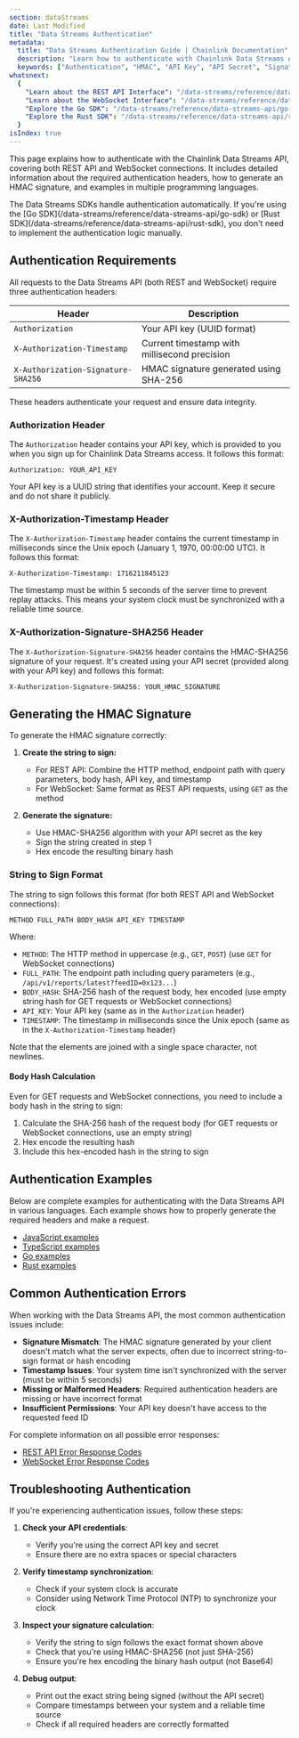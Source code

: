 ```yaml
---
section: dataStreams
date: Last Modified
title: "Data Streams Authentication"
metadata:
  title: "Data Streams Authentication Guide | Chainlink Documentation"
  description: "Learn how to authenticate with Chainlink Data Streams APIs using HMAC signatures for both REST API and WebSocket connections with examples in multiple languages."
  keywords: ["Authentication", "HMAC", "API Key", "API Secret", "Signature", "Security", "Data Streams"]
whatsnext:
  {
    "Learn about the REST API Interface": "/data-streams/reference/data-streams-api/interface-api",
    "Learn about the WebSocket Interface": "/data-streams/reference/data-streams-api/interface-ws",
    "Explore the Go SDK": "/data-streams/reference/data-streams-api/go-sdk",
    "Explore the Rust SDK": "/data-streams/reference/data-streams-api/rust-sdk",
  }
isIndex: true
---
```



<DataStreams section="dsNotes" />

This page explains how to authenticate with the Chainlink Data Streams API, covering both REST API and WebSocket connections. It includes detailed information about the required authentication headers, how to generate an HMAC signature, and examples in multiple programming languages.

<Aside type="note" title="Data Streams SDKs">
  The Data Streams SDKs handle authentication automatically. If you're using the [Go
  SDK](/data-streams/reference/data-streams-api/go-sdk) or [Rust
  SDK](/data-streams/reference/data-streams-api/rust-sdk), you don't need to implement the authentication logic
  manually.
</Aside>

## Authentication Requirements

All requests to the Data Streams API (both REST and WebSocket) require three authentication headers:

| Header                             | Description                                  |
| ---------------------------------- | -------------------------------------------- |
| `Authorization`                    | Your API key (UUID format)                   |
| `X-Authorization-Timestamp`        | Current timestamp with millisecond precision |
| `X-Authorization-Signature-SHA256` | HMAC signature generated using SHA-256       |

These headers authenticate your request and ensure data integrity.

### Authorization Header

The `Authorization` header contains your API key, which is provided to you when you sign up for Chainlink Data Streams access. It follows this format:

```
Authorization: YOUR_API_KEY
```

Your API key is a UUID string that identifies your account. Keep it secure and do not share it publicly.

### X-Authorization-Timestamp Header

The `X-Authorization-Timestamp` header contains the current timestamp in milliseconds since the Unix epoch (January 1, 1970, 00:00:00 UTC). It follows this format:

```
X-Authorization-Timestamp: 1716211845123
```

The timestamp must be within 5 seconds of the server time to prevent replay attacks. This means your system clock must be synchronized with a reliable time source.

### X-Authorization-Signature-SHA256 Header

The `X-Authorization-Signature-SHA256` header contains the HMAC-SHA256 signature of your request. It's created using your API secret (provided along with your API key) and follows this format:

```
X-Authorization-Signature-SHA256: YOUR_HMAC_SIGNATURE
```

## Generating the HMAC Signature

To generate the HMAC signature correctly:

1. **Create the string to sign:**
   - For REST API: Combine the HTTP method, endpoint path with query parameters, body hash, API key, and timestamp
   - For WebSocket: Same format as REST API requests, using `GET` as the method

1. **Generate the signature:**
   - Use HMAC-SHA256 algorithm with your API secret as the key
   - Sign the string created in step 1
   - Hex encode the resulting binary hash

### String to Sign Format

The string to sign follows this format (for both REST API and WebSocket connections):

```
METHOD FULL_PATH BODY_HASH API_KEY TIMESTAMP
```

Where:

- `METHOD`: The HTTP method in uppercase (e.g., `GET`, `POST`) (use `GET` for WebSocket connections)
- `FULL_PATH`: The endpoint path including query parameters (e.g., `/api/v1/reports/latest?feedID=0x123...`)
- `BODY_HASH`: SHA-256 hash of the request body, hex encoded (use empty string hash for GET requests or WebSocket connections)
- `API_KEY`: Your API key (same as in the `Authorization` header)
- `TIMESTAMP`: The timestamp in milliseconds since the Unix epoch (same as in the `X-Authorization-Timestamp` header)

Note that the elements are joined with a single space character, not newlines.

#### Body Hash Calculation

Even for GET requests and WebSocket connections, you need to include a body hash in the string to sign:

1. Calculate the SHA-256 hash of the request body (for GET requests or WebSocket connections, use an empty string)
1. Hex encode the resulting hash
1. Include this hex-encoded hash in the string to sign

## Authentication Examples

Below are complete examples for authenticating with the Data Streams API in various languages. Each example shows how to properly generate the required headers and make a request.

- [JavaScript examples](/data-streams/reference/data-streams-api/authentication/javascript-examples)
- [TypeScript examples](/data-streams/reference/data-streams-api/authentication/typescript-examples)
- [Go examples](/data-streams/reference/data-streams-api/authentication/go-examples)
- [Rust examples](/data-streams/reference/data-streams-api/authentication/rust-examples)

## Common Authentication Errors

When working with the Data Streams API, the most common authentication issues include:

- **Signature Mismatch**: The HMAC signature generated by your client doesn't match what the server expects, often due to incorrect string-to-sign format or hash encoding
- **Timestamp Issues**: Your system time isn't synchronized with the server (must be within 5 seconds)
- **Missing or Malformed Headers**: Required authentication headers are missing or have incorrect format
- **Insufficient Permissions**: Your API key doesn't have access to the requested feed ID

For complete information on all possible error responses:

- [REST API Error Response Codes](/data-streams/reference/data-streams-api/interface-api#error-response-codes)
- [WebSocket Error Response Codes](/data-streams/reference/data-streams-api/interface-ws#error-response-codes)

## Troubleshooting Authentication

If you're experiencing authentication issues, follow these steps:

1. **Check your API credentials**:
   - Verify you're using the correct API key and secret
   - Ensure there are no extra spaces or special characters

1. **Verify timestamp synchronization**:
   - Check if your system clock is accurate
   - Consider using Network Time Protocol (NTP) to synchronize your clock

1. **Inspect your signature calculation**:
   - Verify the string to sign follows the exact format shown above
   - Check that you're using HMAC-SHA256 (not just SHA-256)
   - Ensure you're hex encoding the binary hash output (not Base64)

1. **Debug output**:
   - Print out the exact string being signed (without the API secret)
   - Compare timestamps between your system and a reliable time source
   - Check if all required headers are correctly formatted
